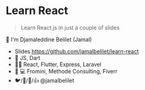 # Learn React

> Learn React.js in just a couple of slides

👋 I'm Djamaleddine Belilet (Jamal)

- Slides https://github.com/jamalbelilet/learn-react
- 🏡 JS, Dart
- 👨‍💻 React, Flutter, Express, Laravel
- 👨 💻 Fromini, Methode Consulting, Fiverr 
- 🐦/🐙/📸/👍 @jamalbelilet

